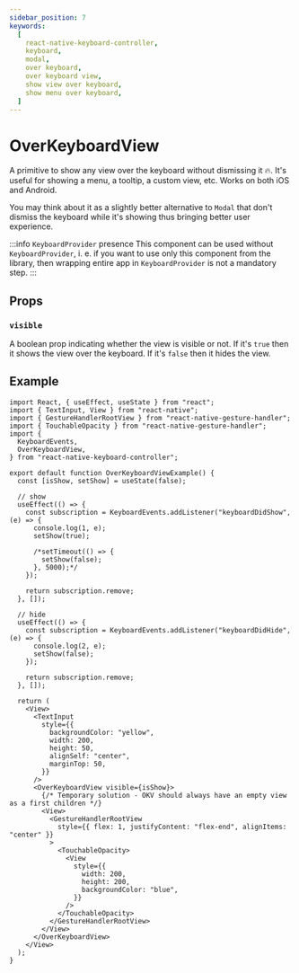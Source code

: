 ```yaml
---
sidebar_position: 7
keywords:
  [
    react-native-keyboard-controller,
    keyboard,
    modal,
    over keyboard,
    over keyboard view,
    show view over keyboard,
    show menu over keyboard,
  ]
---
```


# OverKeyboardView


<div style={{ display: "flex", justifyContent: "center", marginBottom: 20 }}>
  <Lottie
    className="lottie"
    animationData={lottie}
    style={{ width: 400, height: 400 }}
    loop
  />
</div>

A primitive to show any view over the keyboard without dismissing it 🔥. It's useful for showing a menu, a tooltip, a custom view, etc. Works on both iOS and Android.

You may think about it as a slightly better alternative to `Modal` that don't dismiss the keyboard while it's showing thus bringing better user experience.

:::info `KeyboardProvider` presence
This component can be used without `KeyboardProvider`, i. e. if you want to use only this component from the library, then wrapping entire app in `KeyboardProvider` is not a mandatory step.
:::

## Props

### `visible`

A boolean prop indicating whether the view is visible or not. If it's `true` then it shows the view over the keyboard. If it's `false` then it hides the view.

## Example

```tsx
import React, { useEffect, useState } from "react";
import { TextInput, View } from "react-native";
import { GestureHandlerRootView } from "react-native-gesture-handler";
import { TouchableOpacity } from "react-native-gesture-handler";
import {
  KeyboardEvents,
  OverKeyboardView,
} from "react-native-keyboard-controller";

export default function OverKeyboardViewExample() {
  const [isShow, setShow] = useState(false);

  // show
  useEffect(() => {
    const subscription = KeyboardEvents.addListener("keyboardDidShow", (e) => {
      console.log(1, e);
      setShow(true);

      /*setTimeout(() => {
        setShow(false);
      }, 5000);*/
    });

    return subscription.remove;
  }, []);

  // hide
  useEffect(() => {
    const subscription = KeyboardEvents.addListener("keyboardDidHide", (e) => {
      console.log(2, e);
      setShow(false);
    });

    return subscription.remove;
  }, []);

  return (
    <View>
      <TextInput
        style={{
          backgroundColor: "yellow",
          width: 200,
          height: 50,
          alignSelf: "center",
          marginTop: 50,
        }}
      />
      <OverKeyboardView visible={isShow}>
        {/* Temporary solution - OKV should always have an empty view as a first children */}
        <View>
          <GestureHandlerRootView
            style={{ flex: 1, justifyContent: "flex-end", alignItems: "center" }}
          >
            <TouchableOpacity>
              <View
                style={{
                  width: 200,
                  height: 200,
                  backgroundColor: "blue",
                }}
              />
            </TouchableOpacity>
          </GestureHandlerRootView>
        </View>
      </OverKeyboardView>
    </View>
  );
}
```
